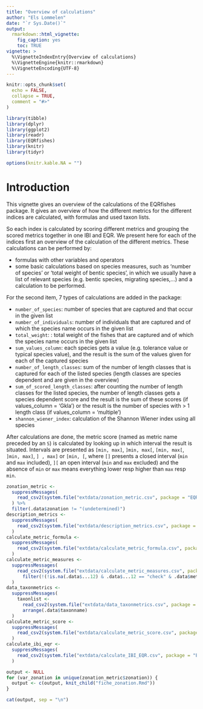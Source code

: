 ```yaml
---
title: "Overview of calculations"
author: "Els Lommelen"
date: "`r Sys.Date()`"
output:
  rmarkdown::html_vignette:
    fig_caption: yes
    toc: TRUE
vignette: >
  %\VignetteIndexEntry{Overview of calculations}
  %\VignetteEngine{knitr::rmarkdown}
  %\VignetteEncoding{UTF-8}
---
```


```r
knitr::opts_chunk$set(
  echo = FALSE,
  collapse = TRUE,
  comment = "#>"
)

library(tibble)
library(dplyr)
library(ggplot2)
library(readr)
library(EQRfishes)
library(knitr)
library(tidyr)

options(knitr.kable.NA = "")
```

# Introduction

This vignette gives an overview of the calculations of the EQRfishes package. It gives an overview of how the different metrics for the different indices are calculated, with formulas and used taxon lists.

So each index is calculated by scoring different metrics and grouping the scored metrics together in one IBI and EQR.  <!-- nog aanvullen! -->
We present here for each of the indices first an overview of the calculation of the different metrics.
These calculations can be performed by:

- formulas with other variables and operators
- some basic calculations based on species measures, such as 'number of species' or 'total weight of bentic species', in which we usually have a list of relevant species (e.g. bentic species, migrating species,...) and a calculation to be performed.

For the second item, 7 types of calculations are added in the package:

- `number_of_species`: number of species that are captured and that occur in the given list
- `number_of_individuals`: number of individuals that are captured and of which the species name occurs in the given list
- `total_weight`: : total weight of the fishes that are captured and of which the species name occurs in the given list
- `sum_values_column`: each species gets a value (e.g. tolerance value or typical species value), and the result is the sum of the values given for each of the captured species
- `number_of_length_classes`: sum of the number of length classes that is captured for each of the listed species (length classes are species dependent and are given in the overview)
- `sum_of_scored_length_classes`: after counting the number of length classes for the listed species, the number of length classes gets a species dependent score and the result is the sum of these scores (if values_column = 'Gkla') or the result is the number of species with > 1 length class (if values_column = 'multiple')
- `shannon_wiener_index`: calculation of the Shannon Wiener index using all species <!-- later berekening nog toevoegen, of referentie niernaar -->

After calculations are done, the metric score (named as metric name preceded by an `S`) is calculated by looking up in which interval the result is situated.
Intervals are presented as `[min, max]`, `]min, max[`, `[min, max[`, `]min, max]`, `] , max]` or `[min, [`, where `[]` presents a closed interval (`min` and `max` included), `][` an open interval (`min` and `max` excluded) and the absence of `min` or `max` means everything lower resp higher than `max` resp `min`.

```r
zonation_metric <-
  suppressMessages(
    read_csv2(system.file("extdata/zonation_metric.csv", package = "EQRfishes"))
  ) %>%
  filter(.data$zonation != "(undetermined)")
description_metrics <-
  suppressMessages(
    read_csv2(system.file("extdata/description_metrics.csv", package = "EQRfishes"))
  )
calculate_metric_formula <-
  suppressMessages(
    read_csv2(system.file("extdata/calculate_metric_formula.csv", package = "EQRfishes"))
  )
calculate_metric_measures <-
  suppressMessages(
    read_csv2(system.file("extdata/calculate_metric_measures.csv", package = "EQRfishes")) %>%
      filter(!(!is.na(.data$...12) & .data$...12 == "check" & .data$metric_measures_name == "MnsPis_lakes"))
  )
data_taxonmetrics <-
  suppressMessages(
    taxonlist <-
      read_csv2(system.file("extdata/data_taxonmetrics.csv", package = "EQRfishes")) %>%
      arrange(.data$taxonname)
  )
calculate_metric_score <-
  suppressMessages(
    read_csv2(system.file("extdata/calculate_metric_score.csv", package = "EQRfishes"))
  )
calculate_ibi_eqr <-
  suppressMessages(
    read_csv2(system.file("extdata/calculate_IBI_EQR.csv", package = "EQRfishes"))
  )
```

```r
output <- NULL
for (var_zonation in unique(zonation_metric$zonation)) {
  output <- c(output, knit_child("fiche_zonation.Rmd"))
}
```

```r
cat(output, sep = "\n")
```
<!--
## Overview information on calculations


### zonation_metric.csv

This datasheet shows which metrics and metric scores have to be calculated for each zonation, with additional information on where to find the information for calculation of the metric:

- column metric_formula_name contains metrics for which the formulas for calculation are added to calculate_metric_formula.csv
- column metric_measures_name contains metrics for which the calculation methods (directly based on measures) are added to calculate_metric_measures.csv
- column metric_score_name gives the score name, refering to calculate_metric_score.csv, which contains the indices to calculate the metric scores based on metric variables

If the metric is only applicable to one method, this method is mentioned (E = electric, F = fyke)




### calculate_metric_formula.csv

This datasheet shows which how to calculate metrics based on other metrics and metric scores:

- column formula: R-code to calculate the metric based on variables
- all variables from the formula should be mentioned in one of these columns:
    - column submetric_formula_name: if the variable itself should be calculated using a formula (add variable to calculate_metric_formula.csv)
    - column submetric_measures_name: if the variable can be calculated directly based on measures (add variable to calculate_metric_measures.csv)
    - column submetric_score_name: if a score is used in the formula, in this case also the column submetric_formula_name or submetric_measures_name should be filled, with the variables needed in calculate_metric_score.csv
- columns metric_formula_name and formula should be repeted to allow to add multiple variables for one formula


### calculate_metric_measures.csv

This datasheet shows which how to calculate metrics based on fishdata of one location. Variables in this sheet mostly refer to species specific values that are gathered in data_taxonmetrics.csv (otherwise the origin is mentioned below).

- column metric_type: refers to a specific type of calculation
- column values_column: extra information needed for calculation of some metric types:
    - sum_values_column: calculates the sum of the species specific values in the indicated column
    - sum_of_scored_length_classes: each species get a score dependent on the length class, an this score is:
        - if value_column mentions multiple: all species with > 1 length class are counted
        - otherwise value_column refers to variable in data_classes.csv -> species get scores dependent on the number of length classes, and these scores are summed over different species
- column speciesfilter: R-code indicating which species to add, refering to columns in data_taxonmetrics.csv
- column exclude_species_length: which species lengths to exclude before doing the calculation?
- ...

### data_taxonmetrics.csv

This datasheet contains the species lists where calculate_metric_measures.csv often refers to.  As this table is too large to display at once, a first table gives all columns that can contain different values.



### calculate_metric_score.csv

This datasheet mentions the intervals that are used to derive a metric score based on 1 or 2 variables/metrics (the 2nd variable is mentioned in add_category with interval value_add_category), score_id is the class (or score).


### calculate_IBI_EQR.csv

This datasheet gives the information to calculate the IBI and EQR:

- for IBI, only exceptions to the normal rule of the average of the metric scores are mentioned
- EQR calculation is based on IBI and is given for each zonation separately -->

